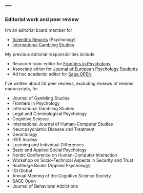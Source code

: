 ---
---

<link rel="stylesheet" href="styles.css" type="text/css">


### Editorial work and peer review

I'm an editorial board member for 

- <a href="https://www.nature.com/srep/" target="_blank">Scientific Reports</a href> (Psychology)
- <a href="https://www.tandfonline.com/journals/rigs20My" target="_blank">International Gambling Studies</a href>

My previous editorial responsibilities include

- Research topic editor for <a href="https://www.frontiersin.org/research-topics/9288/high-performance-cognition-information-processing-in-complex-skills-expert-performance-and-flow" target="_blank">Frontiers in Psychology</a href>
- Associate editor for <a href="https://jeps.efpsa.org/" target="_blank">Journal of European Psychology Students</a href>
- Ad hoc academic editor for <a href="https://journals.sagepub.com/home/sgo" target="_blank">Sage OPEN</a href>


I've written about 50 peer reviews, excluding reviews of revised manuscripts, for

- Journal of Gambling Studies
- Frontiers in Psychology
- International Gambling Studies
- Legal and Criminological Psychology
- Cognitive Science
- International Journal of Human-Computer Studies
- Neuropsychiatric Disease and Treatment
- Gerontology
- IEEE Access
- Learning and Individual Differences
- Basic and Applied Social Psychology
- Nordic Conference on Human-Computer Interaction
- Workshop on Socio-Technical Aspects in Security and Trust
- Routledge Books (Applied Psychology)
- IGI Global
- Annual Meeting of the Cognitive Science Society
- SAGE Open
- Journal of Behavioral Addictions